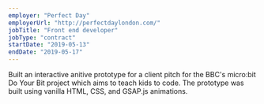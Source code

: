```yaml
---
employer: "Perfect Day"
employerUrl: "http://perfectdaylondon.com/"
jobTitle: "Front end developer"
jobType: "contract"
startDate: "2019-05-13"
endDate: "2019-05-17"
---
```


Built an interactive anitive prototype for a client pitch for the BBC's micro:bit Do Your Bit project which aims to teach kids to code. The prototype was built using vanilla HTML, CSS, and GSAP.js animations.
